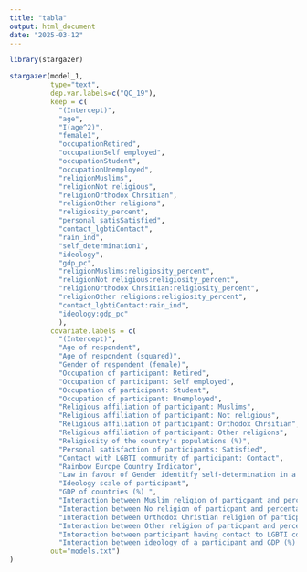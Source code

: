 ```yaml
---
title: "tabla"
output: html_document
date: "2025-03-12"
---
```



```r
library(stargazer)

stargazer(model_1,  
          type="text",
          dep.var.labels=c("QC_19"),
          keep = c(
            "(Intercept)", 
            "age", 
            "I(age^2)", 
            "female1", 
            "occupationRetired", 
            "occupationSelf employed", 
            "occupationStudent", 
            "occupationUnemployed",
            "religionMuslims", 
            "religionNot religious", 
            "religionOrthodox Chrsitian", 
            "religionOther religions", 
            "religiosity_percent", 
            "personal_satisSatisfied", 
            "contact_lgbtiContact", 
            "rain_ind", 
            "self_determination1", 
            "ideology", 
            "gdp_pc", 
            "religionMuslims:religiosity_percent", 
            "religionNot religious:religiosity_percent", 
            "religionOrthodox Chrsitian:religiosity_percent",
            "religionOther religions:religiosity_percent", 
            "contact_lgbtiContact:rain_ind", 
            "ideology:gdp_pc"
            ),
          covariate.labels = c(
            "(Intercept)", 
            "Age of respondent", 
            "Age of respondent (squared)", 
            "Gender of respondent (female)", 
            "Occupation of participant: Retired", 
            "Occupation of participant: Self employed", 
            "Occupation of participant: Student", 
            "Occupation of participant: Unemployed",
            "Religious affiliation of participant: Muslims", 
            "Religious affiliation of participant: Not religious", 
            "Religious affiliation of participant: Orthodox Chrsitian", 
            "Religious affiliation of participant: Other religions", 
            "Religiosity of the country's populations (%)", 
            "Personal satisfaction of participants: Satisfied", 
            "Contact with LGBTI community of participant: Contact", 
            "Rainbow Europe Country Indicator", 
            "Law in favour of Gender identitfy self-determination in a country: Exists", 
            "Ideology scale of participant", 
            "GDP of countries (%) ", 
            "Interaction between Muslim religion of particpant and percentage of religiosity in the country", 
            "Interaction between No religion of particpant and percentage of religiosity in the country", 
            "Interaction between Orthodox Christian religion of particpant and percentage of religiosity in the country",
            "Interaction between Other religion of particpant and percentage of religiosity in the country", 
            "Interaction between participant having contact to LGBTI community and Rainbow Europe Country Indicator", 
            "Interaction between ideology of a participant and GDP (%) ofa country",        
          out="models.txt")
)

```